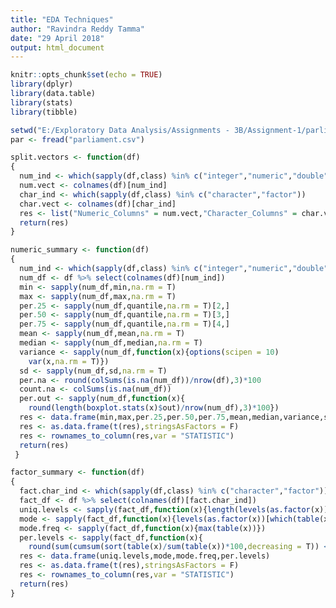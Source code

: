 ---
title: "EDA Techniques"
author: "Ravindra Reddy Tamma"
date: "29 April 2018"
output: html_document
---

```{r setup, include=FALSE}
knitr::opts_chunk$set(echo = TRUE)
library(dplyr)
library(data.table)
library(stats)
library(tibble)
```

```{r}
setwd("E:/Exploratory Data Analysis/Assignments - 3B/Assignment-1/parliament")
par <- fread("parliament.csv")

split.vectors <- function(df)
{
  num_ind <- which(sapply(df,class) %in% c("integer","numeric","double"))
  num.vect <- colnames(df)[num_ind]
  char_ind <- which(sapply(df,class) %in% c("character","factor"))
  char.vect <- colnames(df)[char_ind]
  res <- list("Numeric_Columns" = num.vect,"Character_Columns" = char.vect)
  return(res)
}

numeric_summary <- function(df)
{
  num_ind <- which(sapply(df,class) %in% c("integer","numeric","double"))
  num_df <- df %>% select(colnames(df)[num_ind])
  min <- sapply(num_df,min,na.rm = T)
  max <- sapply(num_df,max,na.rm = T)
  per.25 <- sapply(num_df,quantile,na.rm = T)[2,]
  per.50 <- sapply(num_df,quantile,na.rm = T)[3,]
  per.75 <- sapply(num_df,quantile,na.rm = T)[4,]
  mean <- sapply(num_df,mean,na.rm = T)
  median <- sapply(num_df,median,na.rm = T)
  variance <- sapply(num_df,function(x){options(scipen = 10)
    var(x,na.rm = T)})
  sd <- sapply(num_df,sd,na.rm = T)
  per.na <- round(colSums(is.na(num_df))/nrow(df),3)*100
  count.na <- colSums(is.na(num_df))
  per.out <- sapply(num_df,function(x){
    round(length(boxplot.stats(x)$out)/nrow(num_df),3)*100})
  res <- data.frame(min,max,per.25,per.50,per.75,mean,median,variance,sd,count.na,per.na,per.out)
  res <- as.data.frame(t(res),stringsAsFactors = F)
  res <- rownames_to_column(res,var = "STATISTIC")
  return(res)
 }

factor_summary <- function(df)
{
  fact.char_ind <- which(sapply(df,class) %in% c("character","factor"))
  fact_df <- df %>% select(colnames(df)[fact.char_ind])
  uniq.levels <- sapply(fact_df,function(x){length(levels(as.factor(x)))})
  mode <- sapply(fact_df,function(x){levels(as.factor(x))[which(table(x) == max(table(x)))]})
  mode.freq <- sapply(fact_df,function(x){max(table(x))})
  per.levels <- sapply(fact_df,function(x){
    round(sum(cumsum(sort(table(x)/sum(table(x))*100,decreasing = T)) < 80)/length(levels(as.factor(x)))*100,3)})
  res <- data.frame(uniq.levels,mode,mode.freq,per.levels)
  res <- as.data.frame(t(res),stringsAsFactors = F)
  res <- rownames_to_column(res,var = "STATISTIC")
  return(res)
}


```

